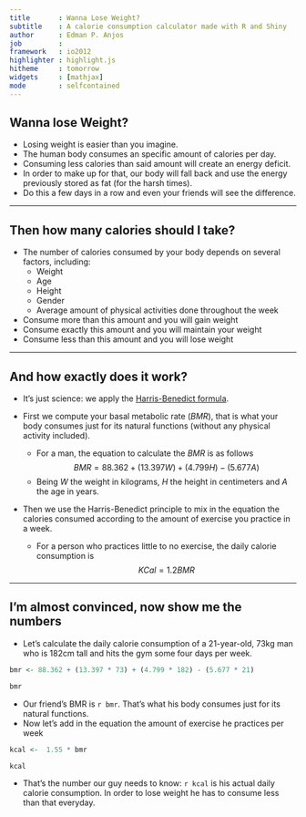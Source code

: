 ```yaml
---
title       : Wanna Lose Weight?
subtitle    : A calorie consumption calculator made with R and Shiny
author      : Edman P. Anjos
job         : 
framework   : io2012
highlighter : highlight.js
hitheme     : tomorrow
widgets     : [mathjax]
mode        : selfcontained
---
```


## Wanna lose Weight?

- Losing weight is easier than you imagine.
- The human body consumes an specific amount of calories per day.
- Consuming less calories than said amount will create an energy deficit.
- In order to make up for that, our body will fall back and use the energy
  previously stored as fat (for the harsh times).
- Do this a few days in a row and even your friends will see the difference.

---

## Then how many calories should I take?

- The number of calories consumed by your body depends on several factors,
  including:
  - Weight
  - Age
  - Height
  - Gender
  - Average amount of physical activities done throughout the week

- Consume more than this amount and you will gain weight
- Consume exactly this amount and you will maintain your weight
- Consume less than this amount and you will lose weight

---

## And how exactly does it work?

- It's just science: we apply the [Harris-Benedict
  formula](http://en.wikipedia.org/wiki/Harris%E2%80%93Benedict_equation).

- First we compute your basal metabolic rate ($BMR$), that is what your body
  consumes just for its natural functions (without any physical activity
  included).
  - For a man, the equation to calculate the $BMR$ is as follows
    $$BMR = 88.362 + (13.397 W) + (4.799 H) - (5.677 A)$$
  - Being $W$ the weight in kilograms, $H$ the height in centimeters and $A$
    the age in years.

- Then we use the Harris-Benedict principle to mix in the equation the
  calories consumed according to the amount of exercise you practice in a week.
  - For a person who practices little to no exercise, the daily calorie
    consumption is
	$$KCal = 1.2 BMR$$

---

## I'm almost convinced, now show me the numbers

- Let's calculate the daily calorie consumption of a 21-year-old, 73kg man
  who is 182cm tall and hits the gym some four days per week.

```r
bmr <- 88.362 + (13.397 * 73) + (4.799 * 182) - (5.677 * 21)
```
```r
bmr
```

- Our friend's BMR is ```r bmr ```. That's what his body consumes just for its
  natural functions.
- Now let's add in the equation the amount of exercise he practices per week

```r
kcal <-  1.55 * bmr
```
```r
kcal
```

- That's the number our guy needs to know: ```r kcal ``` is his actual daily
  calorie consumption. In order to lose weight he has to consume less than that
  everyday.

